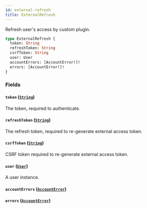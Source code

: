 ```yaml
---
id: external-refresh
title: ExternalRefresh
---
```


Refresh user's access by custom plugin.

```graphql
type ExternalRefresh {
  token: String
  refreshToken: String
  csrfToken: String
  user: User
  accountErrors: [AccountError!]!
  errors: [AccountError!]!
}
```

### Fields

#### `token` ([`String`](../../../developer/api-reference/scalars/string))

The token, required to authenticate.

#### `refreshToken` ([`String`](../../../developer/api-reference/scalars/string))

The refresh token, required to re-generate external access token.

#### `csrfToken` ([`String`](../../../developer/api-reference/scalars/string))

CSRF token required to re-generate external access token.

#### `user` ([`User`](../../../developer/api-reference/objects/user))

A user instance.

#### `accountErrors` ([`AccountError`](../../../developer/api-reference/objects/account-error))

#### `errors` ([`AccountError`](../../../developer/api-reference/objects/account-error))
